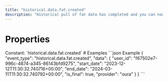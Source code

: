 ```yaml
---
title: "historical.data.fat.created"
description: "Historical pull of fat data has completed and you can now pull data for this resource."
---
```

# Properties
<ResponseField name="event_type" type="const string" required="true">
Constant: `historical.data.fat.created`
</ResponseField>
<ResponseField name="data" type="HistoricalDataCreated" required="true">
<Expandable title="HistoricalDataCreated" defaultOpen="true">
<ResponseField name="user_id" type="string" required="true">
</ResponseField>
<ResponseField name="start_date" type="string" required="true">
</ResponseField>
<ResponseField name="end_date" type="string" required="true">
</ResponseField>
<ResponseField name="is_final" type="boolean" required="true">
</ResponseField>
<ResponseField name="provider" type="string" required="true">
</ResponseField>
</Expandable>
</ResponseField>
# Examples
<CodeGroup>
```json Example
{
  "event_type": "historical.data.fat.created",
  "data": {
    "user_id": "f67502e7-996c-4874-a345-86143bfd9275",
    "start_date": "2023-12-12T11:30:32.740716+00:00",
    "end_date": "2024-03-11T11:30:32.740792+00:00",
    "is_final": true,
    "provider": "oura"
  }
}
```
</CodeGroup>
